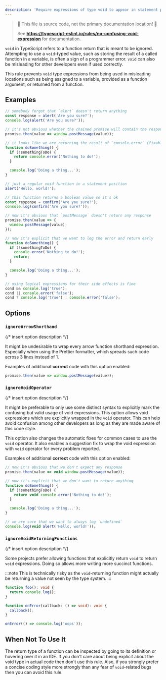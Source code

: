 ```yaml
---
description: 'Require expressions of type void to appear in statement position.'
---
```



> 🛑 This file is source code, not the primary documentation location! 🛑
>
> See **https://typescript-eslint.io/rules/no-confusing-void-expression** for documentation.

`void` in TypeScript refers to a function return that is meant to be ignored.
Attempting to use a `void`-typed value, such as storing the result of a called function in a variable, is often a sign of a programmer error.
`void` can also be misleading for other developers even if used correctly.

This rule prevents `void` type expressions from being used in misleading locations such as being assigned to a variable, provided as a function argument, or returned from a function.

## Examples

<Tabs>
<TabItem value="❌ Incorrect">

```ts
// somebody forgot that `alert` doesn't return anything
const response = alert('Are you sure?');
console.log(alert('Are you sure?'));

// it's not obvious whether the chained promise will contain the response (fixable)
promise.then(value => window.postMessage(value));

// it looks like we are returning the result of `console.error` (fixable)
function doSomething() {
  if (!somethingToDo) {
    return console.error('Nothing to do!');
  }

  console.log('Doing a thing...');
}
```

</TabItem>
<TabItem value="✅ Correct">

```ts
// just a regular void function in a statement position
alert('Hello, world!');

// this function returns a boolean value so it's ok
const response = confirm('Are you sure?');
console.log(confirm('Are you sure?'));

// now it's obvious that `postMessage` doesn't return any response
promise.then(value => {
  window.postMessage(value);
});

// now it's explicit that we want to log the error and return early
function doSomething() {
  if (!somethingToDo) {
    console.error('Nothing to do!');
    return;
  }

  console.log('Doing a thing...');
}

// using logical expressions for their side effects is fine
cond && console.log('true');
cond || console.error('false');
cond ? console.log('true') : console.error('false');
```

</TabItem>
</Tabs>

## Options

### `ignoreArrowShorthand`

{/* insert option description */}

It might be undesirable to wrap every arrow function shorthand expression.
Especially when using the Prettier formatter, which spreads such code across 3 lines instead of 1.

Examples of additional **correct** code with this option enabled:

```ts option='{ "ignoreArrowShorthand": true }' showPlaygroundButton
promise.then(value => window.postMessage(value));
```

### `ignoreVoidOperator`

{/* insert option description */}

It might be preferable to only use some distinct syntax
to explicitly mark the confusing but valid usage of void expressions.
This option allows void expressions which are explicitly wrapped in the `void` operator.
This can help avoid confusion among other developers as long as they are made aware of this code style.

This option also changes the automatic fixes for common cases to use the `void` operator.
It also enables a suggestion fix to wrap the void expression with `void` operator for every problem reported.

Examples of additional **correct** code with this option enabled:

```ts option='{ "ignoreVoidOperator": true }' showPlaygroundButton
// now it's obvious that we don't expect any response
promise.then(value => void window.postMessage(value));

// now it's explicit that we don't want to return anything
function doSomething() {
  if (!somethingToDo) {
    return void console.error('Nothing to do!');
  }

  console.log('Doing a thing...');
}

// we are sure that we want to always log `undefined`
console.log(void alert('Hello, world!'));
```

### `ignoreVoidReturningFunctions`

{/* insert option description */}

Some projects prefer allowing functions that explicitly return `void` to return `void` expressions. Doing so allows more writing more succinct functions.

:::note
This is technically risky as the `void`-returning function might actually be returning a value not seen by the type system.
:::

```ts option='{ "ignoreVoidReturningFunctions": true }' showPlaygroundButton
function foo(): void {
  return console.log();
}

function onError(callback: () => void): void {
  callback();
}

onError(() => console.log('oops'));
```

## When Not To Use It

The return type of a function can be inspected by going to its definition or hovering over it in an IDE.
If you don't care about being explicit about the void type in actual code then don't use this rule.
Also, if you strongly prefer a concise coding style more strongly than any fear of `void`-related bugs then you can avoid this rule.
